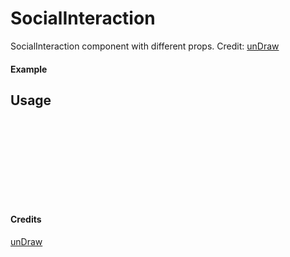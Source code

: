 
<Meta of={SocialInteraction} title="unDraw/SocialInteraction" />

# SocialInteraction

SocialInteraction component with different props.
Credit: [unDraw](https://undraw.co/illustrations)

#### Example

<Canvas of={SocialInteraction.Primary} />

## Usage

```ts
import { SocialInteraction } from "yadl-ui";

const Example = () => {
  return (
      <SocialInteraction />
  );
};

export default Example;
```

#### Credits
[unDraw](https://undraw.co/illustrations)
